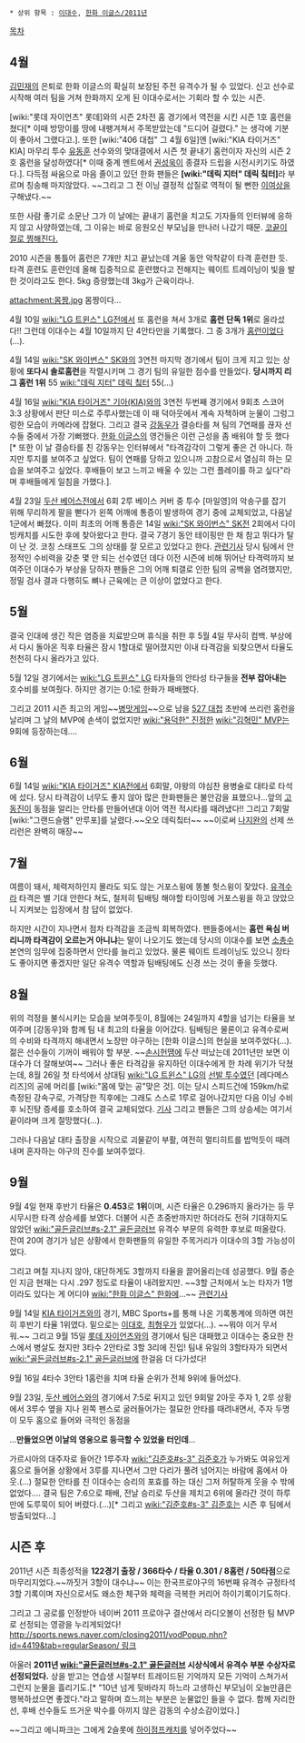  * 상위 항목 : [[이대수]], [[한화 이글스/2011년]]

[[목차]]
== 4월 ==
[[김민재]]의 은퇴로 한화 이글스의 확실히 보장된 주전 유격수가 될 수 있었다. 신고 선수로 시작해 여러 팀을 거쳐 한화까지 오게 된 이대수로서는 기회라 할 수 있는 시즌. 

[wiki:"롯데 자이언츠" 롯데]와의 시즌 2차전 홈 경기에서 역전을 시킨 시즌 1호 홈런을 쳤다[* 이때 방망이를 땅에 내팽겨쳐서 주목받았는데 "드디어 걸렸다." 는 생각에 기분이 좋아서 그랬다고.]. 또한 [wiki:"406 대첩" 그 4월 6일]엔 [wiki:"KIA 타이거즈" KIA] 마무리 투수 [[유동훈]] 선수와의 맞대결에서 시즌 첫 끝내기 홈런이자 자신의 시즌 2호 홈런을 달성하였다[* 이때 중계 멘트에서 [[권성욱]]이 종결자 드립을 시전시키기도 하였다.]. 다득점 싸움으로 마음 졸이고 있던 한화 팬들은 '''[wiki:"데릭 지터" 데릭 칰터]'''라 부르며 칭송해 마지않았다. ~~그리고 그 전 이닝 결정적 삽질로 역적이 될 뻔한 [[이여상]]을 구해냈다.~~

또한 사람 좋기로 소문난 그가 이 날에는 끝내기 홈런을 치고도 기자들의 인터뷰에 응하지 않고 사양하였는데, 그 이유는 바로 응원오신 부모님을 만나러 나갔기 때문. [http://sports.news.nate.com/view/20110407n09655 코끝이 절로 찡해진다.]

2010 시즌을 통틀어 홈런은 7개만 치고 끝났는데 겨울 동안 악착같이 타격 훈련한 듯. 타격 훈련도 훈련인데 올해 집중적으로 훈련했다고 전해지는 웨이트 트레이닝이 빛을 발한 것이라고도 한다. 5kg 증량했는데 3kg가 근육이라나.

attachment:몸짱.jpg
몸짱이다...

4월 10일 [[wiki:"LG 트윈스" LG]]전에서 또 홈런을 쳐서 3개로 '''홈런 단독 1위'''로 올라섰다!! 그런데 이대수는 4월 10일까지 단 4안타만을 기록했다. 그 중 3개가 [[홈런]]이었다(…).

4월 14일 [[wiki:"SK 와이번스" SK]]와의 3연전 마지막 경기에서 팀이 크게 지고 있는 상황에 '''또다시 솔로홈런'''을 작렬시키며 그 경기 팀의 유일한 점수를 만들었다. '''당시까지 리그 홈런 1위''' 55 [[wiki:"데릭 지터" 데릭 칰터]] 55(...)

4월 16일 [[wiki:"KIA 타이거즈" 기아(KIA)]]와의 3연전 두번째 경기에서 9회초 스코어 3:3 상황에서 판단 미스로 주루사했는데 이 때 덕아웃에서 계속 자책하며 눈물이 그렁그렁한 모습이 카메라에 잡혔다. 그리고 결국 [[강동우]]가 결승타를 쳐 팀의 7연패를 끊자 선수들 중에서 가장 기뻐했다. [[한화 이글스]]의 영건들은 이런 근성을 좀 배워야 할 듯 했다[* 또한 이 날 결승타를 친 강동우는 인터뷰에서 "타격감각이 그렇게 좋은 건 아니다. 하지만 투지를 보여주고 싶었다. 팀이 연패를 당하고 있으니까 고참으로서 열심히 하는 모습을 보여주고 싶었다. 후배들이 보고 느끼고 배울 수 있는 그런 플레이를 하고 싶다"라며 후배들에게 일침을 가했다.].

4월 23일 [[두산 베어스]]전에서 6회 2루 베이스 커버 중 투수 [마일영]의 악송구를 잡기 위해 무리하게 팔을 뻗다가 왼쪽 어깨에 통증이 발생하여 경기 중에 교체되었고, 다음날 1군에서 빠졌다. 이미 최초의 어깨 통증은 14일 [[wiki:"SK 와이번스" SK]]전 2회에서 다이빙캐치를 시도한 후에 찾아왔다고 한다. 결국 7경기 동안 테이핑만 한 채 참고 뛰다가 탈이 난 것. 코칭 스태프도 그의 상태를 잘 모르고 있었다고 한다. [http://news.naver.com/main/read.nhn?mode=LSD&mid=sec&sid1=107&oid=109&aid=0002202593 관련기사] 당시 팀에서 안정적인 수비력을 갖춘 몇 안 되는 선수였던 데다 이전 시즌에 비해 뛰어난 타격력까지 보여주던 이대수가 부상을 당하자 팬들은 그의 어깨 퇴갤로 인한 팀의 공백을 염려했지만, 정밀 검사 결과 다행히도 뼈나 근육에는 큰 이상이 없었다고 한다.

== 5월 ==
결국 인대에 생긴 작은 염증을 치료받으며 휴식을 취한 후 5월 4일 무사히 컴백. 부상에서 다시 돌아온 직후 타율은 잠시 1할대로 떨어졌지만 이내 타격감을 되찾으면서 타율도 천천히 다시 올라가고 있다.

5월 12일 경기에서는 [[wiki:"LG 트윈스" LG]] 타자들의 안타성 타구들을 '''전부 잡아내는''' 호수비를 보여줬다. 하지만 경기는 0:1로 한화가 패배했다.

그리고 2011 시즌 최고의 게임~~[[병맛]]게임~~으로 남을 [[527 대첩]] 초반에 쓰리런 홈런을 날리며 그 날의 MVP에 손색이 없었지만 [[wiki:"용덕한" 진정한]] [[wiki:"김혁민" MVP]]는 9회에 등장하는데….

== 6월 ==
6월 14일 [[wiki:"KIA 타이거즈" KIA]]전에서 6회말, 야왕의 야심찬 용병술로 대타로 타석에 섰다. 당시 타격감이 너무도 좋지 않아 많은 한화팬들은 불안감을 표했으나...앞의 [[고동진]]이 동점을 알리는 안타를 만들어낸대 이어 역전 적시타를 때려냈다!! 그리고 7회말 [wiki:"그랜드슬램" 만루포]를 날렸다.~~오오 데릭칰터~~ ~~이로써 [[나지완]]의 선제 쓰리런은 완벽히 매장~~

== 7월 ==
여름이 돼서, 체력저하인지 몰라도 되도 않는 거포스윙에 똥볼 헛스윙이 잦았다. [[유격수]]라 타격은 별 기대 안한다 쳐도, 철저히 팀배팅 해야할 타이밍에 거포스윙을 하고 앉았으니 지켜보는 입장에서 참 답이 없었다.

하지만 시간이 지나면서 점차 타격감을 조금씩 회복하였다. 팬들중에서는 '''홈런 욕심 버리니까 타격감이 오르는거 아니냐'''는 말이 나오기도 했는데 당시의 이대수를 보면 [[소총수]] 본연의 임무에 집중하면서 안타를 늘리고 있었다. 물론 웨이트 트레이닝도 있으니 장타도 좋아지면 좋겠지만 일단 유격수 역할과 팀배팅에도 신경 쓰는 것이 좋을 듯했다.

== 8월 ==
위의 걱정을 불식시키는 모습을 보여주듯이, 8월에는 24일까지 4할을 넘기는 타율을 보여주며 [강동우]와 함께 팀 내 최고의 타율을 이어갔다. 팀배팅은 물론이고 유격수로써의 수비와 타격까지 해내면서 노장만 야구하는 [한화 이글스]의 현실을 보여주었다(...). 젊은 선수들이 기꺼이 배워야 할 부분. ~~[[손시헌]]땜에 두산 떠났는데 2011년만 보면 이대수가 더 잘해보여~~
그러나 좋은 타격감을 유지하던 이대수에게 한 차례 위기가 닥쳤는데, 8월 26일 첫 타석에서 상대팀 [[wiki:"LG 트윈스" LG]]의 [[선발 투수]]였던 [레다메스 리즈]의 공에 머리를 [wiki:"몸에 맞는 공"맞은 것]. 이는 당시 스피드건에 159km/h로 측정된 강속구로, 가격당한 직후에는 그래도 스스로 1루로 걸어나갔지만 다음 이닝 수비 후 뇌진탕 증세를 호소하여 결국 교체되었다. [http://osen.mt.co.kr/news/view.html?gid=G1108270248 기사] 그리고 팬들은 그의 상승세는 여기서 끝이라며 크게 절망했다(...).

그러나 다음날 대타 출장을 시작으로 괴물같이 부활, 여전히 멀티히트를 밥먹듯이 때려내며 혼자하는 야구의 진수를 보여주었다.

== 9월 ==
9월 4일 현재 후반기 타율은 '''0.453'''로 '''1위'''이며, 시즌 타율은 0.296까지 올라가는 등 무시무시한 타격 상승세를 보였다. 더불어 시즌 초중반까지만 하더라도 전혀 기대하지도 않았던 [[wiki:"골든글러브#s-2.1" 골든글러브]] 유격수 부문의 유력한 후보로 떠올랐다. 잔여 20여 경기가 남은 상황에서 한화팬들의 유일한 주목거리가 이대수의 3할 가능성이었다.  

그리고 며칠 지나지 않아, 대단하게도 3할까지 타율을 끌어올리는데 성공했다. 9월 중순인 지금 현재는 다시 .297 정도로 타율이 내려왔지만. ~~3할 근처에서 노는 타자가 1명이라도 있다는 게 어디야 [[wiki:"한화 이글스" 한화]]에...~~ [http://news.naver.com/main/read.nhn?mode=LSD&mid=sec&sid1=107&oid=109&aid=0002250833 관련기사] 

9월 14일 [[KIA 타이거즈]]와의 경기, MBC Sports+를 통해 나온 기록통계에 의하면 여전히 후반기 타율 1위였다. 밑으로는 [[이대호]], [[최형우]]가 있었다(...). ~~뭐야 이거 무서워.~~ 그리고 9월 15일 [[롯데 자이언츠]]와의 경기에서 팀은 대패했고 이대수는 중요한 찬스에서 병살도 쳤지만 3타수 2안타로 3할 3리에 진입! 팀내 유일의 3할타자가 되면서 [[wiki:"골든글러브#s-2.1" 골든글러브]]에 한걸음 더 다가섰다!

9월 16일 4타수 3안타 1홈런을 치며 타율 순위가 전체 9위에 들어섰다.

9월 23일, [[두산 베어스]]와의 경기에서 7:5로 뒤지고 있던 9회말 2아웃 주자 1, 2루 상황에서 3루수 옆을 지나 왼쪽 펜스로 굴러들어가는 절묘한 안타를 때려내면서, 주자 두명이 모두 홈으로 들어와 극적인 동점을

...'''만들었으면 이날의 영웅으로 등극할 수 있었을 터인데'''...

가르시아의 대주자로 들어간 1루주자 [[wiki:"김준호#s-3" 김준호]]가 누가봐도 여유있게 홈으로 들어올 상황에서 3루를 지나면서 그만 다리가 풀려 넘어지는 바람에 홈에서 아웃.(…) 절묘한 안타를 친 이대수는 승리의 포효를 하는 대신 그저 허탈하게 웃을 수 밖에 없었다…. 결국 팀은 7:6으로 패배, 전날 승리로 두산을 제치고 6위에 올라간 것이 하루만에 도루묵이 되어 버렸다.(…)[* 그리고 [[wiki:"김준호#s-3" 김준호]]는 시즌 후 팀에서 방출되었다...]

== 시즌 후 ==
2011년 시즌 최종성적을 '''122경기 출장 / 366타수 / 타율 0.301 / 8홈런 / 50타점'''으로 마무리지었다.~~까짓거 3할이 대수냐~~ 이는 한국프로야구의 16번째 유격수 규정타석 3할 기록이며 자신으로서도 왜소한 체구와 체력을 극복한 커리어 하이기록이기도하다.

그리고 그 공로를 인정받아 네이버 2011 프로야구 결산에서 라디오볼이 선정한 팀 MVP로 선정되는 영광을 누리게되었다! [[http://sports.news.naver.com/closing2011/vodPopup.nhn?id=4419&tab=regularSeason/ 링크]]

아울러 '''2011년 [[wiki:"골든글러브#s-2.1" 골든글러브]] 시상식에서 유격수 부분 수상자로 선정되었다.''' 상을 받고는 연습생 시절부터 트레이드된 기억까지 모든 기억이 스쳐가서 그런지 눈물을 흘리기도.[* "10년 넘게 뒷바라지 하느라 고생하신 부모님이 오늘만큼은 행복하셨으면 좋겠다."라고 말하며 흐느끼는 부분은 눈물없인 들을 수 없다. 함께 자리한 선, 후배 선수들도 뜨거운 박수를 아끼지 않은 감동의 수상소감이었다.]

~~그리고 에니파크는 그에게 2슬롯에 [[하이점프캐치]]를 넣어주었다~~
